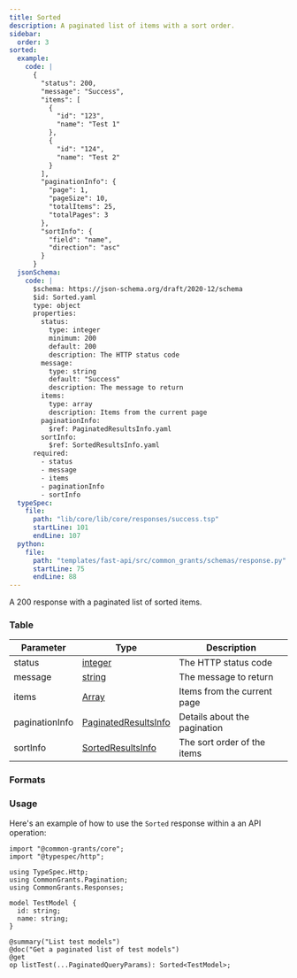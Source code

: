 ```yaml
---
title: Sorted
description: A paginated list of items with a sort order.
sidebar:
  order: 3
sorted:
  example:
    code: |
      {
        "status": 200,
        "message": "Success",
        "items": [
          {
            "id": "123",
            "name": "Test 1"
          },
          {
            "id": "124",
            "name": "Test 2"
          }
        ],
        "paginationInfo": {
          "page": 1,
          "pageSize": 10,
          "totalItems": 25,
          "totalPages": 3
        },
        "sortInfo": {
          "field": "name",
          "direction": "asc"
        }
      }
  jsonSchema:
    code: |
      $schema: https://json-schema.org/draft/2020-12/schema
      $id: Sorted.yaml
      type: object
      properties:
        status:
          type: integer
          minimum: 200
          default: 200
          description: The HTTP status code
        message:
          type: string
          default: "Success"
          description: The message to return
        items:
          type: array
          description: Items from the current page
        paginationInfo:
          $ref: PaginatedResultsInfo.yaml
        sortInfo:
          $ref: SortedResultsInfo.yaml
      required:
        - status
        - message
        - items
        - paginationInfo
        - sortInfo
  typeSpec:
    file:
      path: "lib/core/lib/core/responses/success.tsp"
      startLine: 101
      endLine: 107
  python:
    file:
      path: "templates/fast-api/src/common_grants/schemas/response.py"
      startLine: 75
      endLine: 88
---
```



A 200 response with a paginated list of sorted items.

### Table

| Parameter      | Type                                                              | Description                  |
| -------------- | ----------------------------------------------------------------- | ---------------------------- |
| status         | [integer](/protocol/types/numeric#integer)                        | The HTTP status code         |
| message        | [string](/protocol/types/string#string)                           | The message to return        |
| items          | [Array](/protocol/types/other#array)                              | Items from the current page  |
| paginationInfo | [PaginatedResultsInfo](/protocol/pagination#paginatedresultsinfo) | Details about the pagination |
| sortInfo       | [SortedResultsInfo](/protocol/sorting#sortedresultsinfo)          | The sort order of the items  |

### Formats

<SchemaFormatTabs
  example={frontmatter.sorted.example}
  jsonSchema={frontmatter.sorted.jsonSchema}
  typeSpec={frontmatter.sorted.typeSpec}
  python={frontmatter.sorted.python}
/>

### Usage

Here's an example of how to use the `Sorted` response within a an API operation:

```typespec
import "@common-grants/core";
import "@typespec/http";

using TypeSpec.Http;
using CommonGrants.Pagination;
using CommonGrants.Responses;

model TestModel {
  id: string;
  name: string;
}

@summary("List test models")
@doc("Get a paginated list of test models")
@get
op listTest(...PaginatedQueryParams): Sorted<TestModel>;
```
